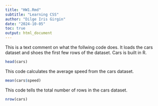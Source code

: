 ```yaml
---
title: "HW1.Rmd"
subtitle: "Learning CSS"
author: "Dilge Iris Girgin"
date: "2024-10-05"
toc: true
output: html_document
---
```


This is a text comment on what the follwing code does. 
It loads the cars dataset and shoes the first few rows of the dataset. Cars is built in R.

```r
head(cars)
```

This code calculates the average speed from the cars dataset.
```r
mean(cars$speed)
```


This code tells the total number of rows in the cars dataset.
```r
nrow(cars)
```



